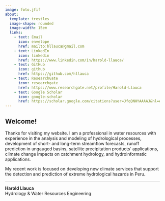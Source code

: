 ```yaml
---
image: foto.jfif
about: 
  template: trestles
  image-shape: rounded
  image-width: 15em
  links:
    - text: Email
      icon: envelope
      href: mailto:hllauca@gmail.com
    - text: LinkedIn
      icon: linkedin
      href: https://www.linkedin.com/in/harold-llauca/
    - text: GitHub
      icon: github
      href: https://github.com/hllauca
    - text: ResearchGate
      icon: researchgate
      href: https://www.researchgate.net/profile/Harold-Llauca
    - text: Google Scholar
      icon: google-scholar
      href: https://scholar.google.com/citations?user=JfqQNHYAAAAJ&hl=en&oi=ao
---
```


## Welcome!

Thanks for visiting my website. I am a professional in water resources with experience in the analysis and modeling of hydrological processes, development of short- and long-term streamflow forecasts, runoff prediction in ungauged basins, satellite precipitation products' applications, climate change impacts on catchment hydrology, and hydroinformatic applications.

My recent work is focused on developing new climate services that support the detection and prediction of extreme hydrological hazards in Peru.

------------------------------------------------------------------------

| **Harold Llauca**
| Hydrology & Water Resources Engineering
